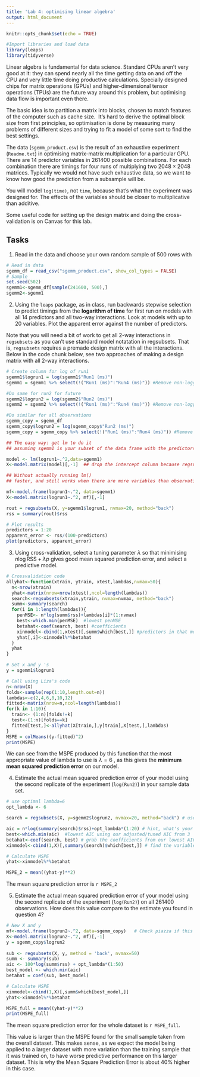 ```yaml
---
title: 'Lab 4: optimising linear algebra'
output: html_document
---
```


```r
knitr::opts_chunk$set(echo = TRUE)

```

```r
#Import libraries and load data
library(leaps)
library(tidyverse)

```

Linear algebra is fundamental for data science. Standard CPUs aren't very good at it: they can spend nearly all the time getting data on and off the CPU and very little time doing productive calculations. Specially designed chips for matrix operations (GPUs) and higher-dimensional tensor operations (TPUs) are the future way around this problem, but optimising data flow is important even there.

The basic idea is to partition a matrix into blocks, chosen to match features of the computer such as cache size.  It's hard to derive the optimal block size from first principles, so optimisation is done by measuring many problems of different sizes and trying to fit a model of some sort to find the best settings.

The data (`sgemm_product.csv`) is the result of an exhaustive experiment (`Readme.txt`) in optimising matrix-matrix multiplication for a particular GPU. There are 14 predictor variables in 261400 possible combinations. For each combination there are timings for four runs of multiplying two $2048\times 2048$ matrices. Typically we would not have such exhaustive data, so we want to know how good the prediction from a subsample will be.

You will model `log(time)`, not `time`, because that's what the experiment was designed for. The effects of the variables should be closer to multiplicative than additive.

Some useful code for setting up the design matrix and doing the cross-validation is on Canvas for this lab.

## Tasks

1. Read in the data and choose your own random sample of 500 rows with

```r
# Read in data
sgemm_df = read_csv("sgemm_product.csv", show_col_types = FALSE)
# Sample
set.seed(502)
sgemm1<-sgemm_df[sample(241600, 500),]
sgemm2<-sgemm1
```

2. Using the `leaps` package, as in class, run backwards stepwise selection to predict timings from the **logarithm of time** for first run on models with all 14 predictors and all two-way interactions. Look at models with up to 20 variables. Plot the apparent error against the number of predictors. 

Note that you will need a bit of work to get all 2-way interactions in `regsubsets` as you can't use standard model notatation in regsubsets. That is, `regsubsets` requires a premade design matrix with all the interactions. Below in the code chunk below, see two approaches of making a design matrix with all 2-way  interactions.
```r
# Create column for log of run1
sgemm1$logrun1 = log(sgemm1$"Run1 (ms)")
sgemm1 = sgemm1 %>% select(!("Run1 (ms)":"Run4 (ms)")) #Remove non-logged run columns

#Do same for run2 for future
sgemm2$logrun2 = log(sgemm2$"Run2 (ms)")
sgemm2 = sgemm2 %>% select(!("Run1 (ms)":"Run4 (ms)")) #Remove non-logged run columns

#Do similar for all observations
sgemm_copy = sgemm_df
sgemm_copy$logrun2 = log(sgemm_copy$"Run2 (ms)")
sgemm_copy = sgemm_copy %>% select(!("Run1 (ms)":"Run4 (ms)")) #Remove non-logged run columns
```


```r
## The easy way: get lm to do it
## assuming sgemm1 is your subset of the data frame with the predictors and logged Run 1 times

model <- lm(logrun1~.^2,data=sgemm1)
X<-model.matrix(model)[,-1]  ## drop the intercept column because regsubsets() will put it back in

## Without actually running lm()
## faster, and still works when there are more variables than observations

mf<-model.frame(logrun1~.^2, data=sgemm1)
X<-model.matrix(logrun1~.^2, mf)[,-1]

rout = regsubsets(X, y=sgemm1$logrun1, nvmax=20, method="back")
rss = summary(rout)$rss

# Plot results
predictors = 1:20
apparent_error <- rss/(100-predictors)
plot(predictors, apparent_error)
```


3. Using cross-validation, select a tuning parameter $\lambda$ so that minimising $n\log\mathrm{RSS}+\lambda p$ gives good mean squared prediction error, and select a predictive model.  

```r
# Crossvalidation code
allyhat<-function(xtrain, ytrain, xtest,lambdas,nvmax=50){
  n<-nrow(xtrain)
  yhat<-matrix(nrow=nrow(xtest),ncol=length(lambdas))
  search<-regsubsets(xtrain,ytrain, nvmax=nvmax, method="back")
  summ<-summary(search)
  for(i in 1:length(lambdas)){
    penMSE<- n*log(summ$rss)+lambdas[i]*(1:nvmax)
    best<-which.min(penMSE)  #lowest penMSE
    betahat<-coef(search, best) #coefficients
    xinmodel<-cbind(1,xtest)[,summ$which[best,]] #predictors in that model
    yhat[,i]<-xinmodel%*%betahat
  }
  yhat
}

# Set x and y 's
y = sgemm1$logrun1

# Call using Liza's code
n<-nrow(X)
folds<-sample(rep(1:10,length.out=n))
lambdas<-c(2,4,6,8,10,12)
fitted<-matrix(nrow=n,ncol=length(lambdas))
for(k in 1:10){
  train<- (1:n)[folds!=k]
  test<-(1:n)[folds==k]
  fitted[test,]<-allyhat(X[train,],y[train],X[test,],lambdas)  
}
MSPE = colMeans((y-fitted)^2)
print(MSPE)
```
We can see from the MSPE produced by this function that the most appropriate value of lambda to use is $\lambda=6$ , as this gives the **minimum mean squared prediction error** on our model.


4. Estimate the actual mean squared prediction error of your model using the second replicate of the experiment (`log(Run2)`) in your sample data set.

```r
# use optimal lambda=6
opt_lambda <- 6

search = regsubsets(X, y=sgemm2$logrun2, nvmax=20, method="back") # use regsubsets to create your 20 models using your initial X from question 2

aic = n*log(summary(search)$rss)+opt_lambda*(1:20) # hint, what's your best lambda?
best<-which.min(aic)  #lowest AIC using our adjusted/tuned AIC from 3 
betahat<-coef(search, best) # grab the coefficients from our lowest AIC model
xinmodel<-cbind(1,X)[,summary(search)$which[best,]] # find the variables that actually made it to our final model and put them in our new design matrix :)
```

```r
# Calculate MSPE
yhat<-xinmodel%*%betahat

MSPE_2 = mean((yhat-y)**2)

```

The mean square prediction error is `r MSPE_2`


5. Estimate the actual mean squared prediction error of your model using the second replicate of the experiment (`log(Run2)`) on all 261400 observations. How does this value compare to the estimate you found in question 4?


```r

# New X and y
mf<-model.frame(logrun2~.^2, data=sgemm_copy)   # Check piazza if this is correct X to use!!!!!!!
X<-model.matrix(logrun2~.^2, mf)[,-1]
y = sgemm_copy$logrun2
  
sub <- regsubsets(X, y, method = 'back', nvmax=50)
summ <- summary(sub)
aic <- 100*log(summ$rss) + opt_lambda*(1:50)
best_model <- which.min(aic)
betahat = coef(sub, best_model)
```

```r
# Calculate MSPE
xinmodel<-cbind(1,X)[,summ$which[best_model,]]
yhat<-xinmodel%*%betahat

MSPE_full = mean((yhat-y)**2)
print(MSPE_full)

```
The mean square prediction error for the whole dataset is `r MSPE_full`. 

This value is larger than the MSPE found for the small sample taken from the overall dataset. This makes sense, as we expect the model being applied to a larger dataset with more variation than the training sample that it was trained on, to have worse predictive performance on this larger dataset. This is why the Mean Square Prediction Error is about 40% higher in this case.


